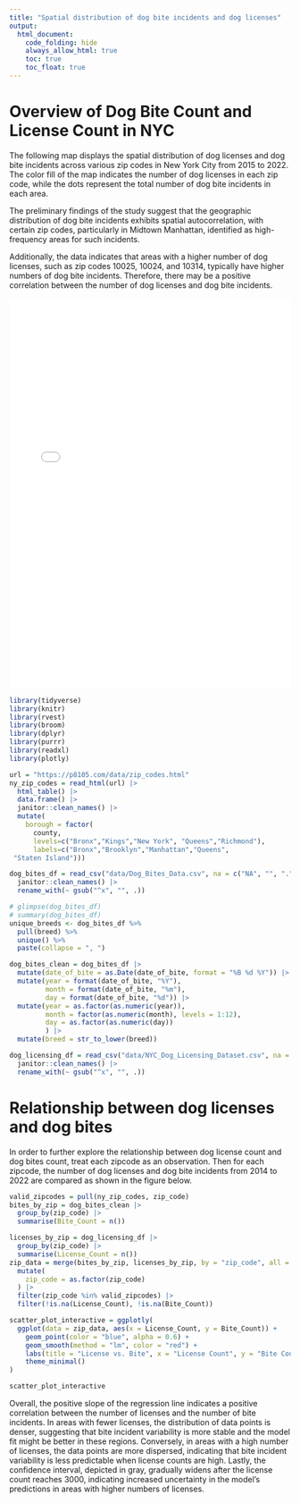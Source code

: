 ```yaml
---
title: "Spatial distribution of dog bite incidents and dog licenses"
output:
  html_document:
    code_folding: hide
    always_allow_html: true
    toc: true
    toc_float: true
---
```


# Overview of Dog Bite Count and License Count in NYC

The following map displays the spatial distribution of dog licenses and dog bite incidents across various zip codes in New York City from 2015 to 2022. The color fill of the map indicates the number of dog licenses in each zip code, while the dots represent the total number of dog bite incidents in each area.

The preliminary findings of the study suggest that the geographic distribution of dog bite incidents exhibits spatial autocorrelation, with certain zip codes, particularly in Midtown Manhattan, identified as high-frequency areas for such incidents.

Additionally, the data indicates that areas with a higher number of dog licenses, such as zip codes 10025, 10024, and 10314, typically have higher numbers of dog bite incidents.   Therefore, there may be a positive correlation between the number of dog licenses and dog bite incidents.

<iframe src="maps/Dog_Bite_Count_Switchable.html" style="width: 100%; height: 700px; border: none;"></iframe>

```r
library(tidyverse)
library(knitr)
library(rvest)
library(broom)
library(dplyr)
library(purrr)
library(readxl)
library(plotly)

```

```r
url = "https://p8105.com/data/zip_codes.html"
ny_zip_codes = read_html(url) |>
  html_table() |> 
  data.frame() |> 
  janitor::clean_names() |> 
  mutate(
    borough = factor(
      county,
      levels=c("Bronx","Kings","New York", "Queens","Richmond"),
      labels=c("Bronx","Brooklyn","Manhattan","Queens",
 "Staten Island"))) 

dog_bites_df = read_csv("data/Dog_Bites_Data.csv", na = c("NA", "", ".")) |> 
  janitor::clean_names() |> 
  rename_with(~ gsub("^x", "", .))

# glimpse(dog_bites_df)
# summary(dog_bites_df)
unique_breeds <- dog_bites_df %>%
  pull(breed) %>%
  unique() %>%
  paste(collapse = ", ")

dog_bites_clean = dog_bites_df |> 
  mutate(date_of_bite = as.Date(date_of_bite, format = "%B %d %Y")) |> 
  mutate(year = format(date_of_bite, "%Y"),
         month = format(date_of_bite, "%m"),
         day = format(date_of_bite, "%d")) |> 
  mutate(year = as.factor(as.numeric(year)),
         month = factor(as.numeric(month), levels = 1:12),
         day = as.factor(as.numeric(day))
         ) |> 
  mutate(breed = str_to_lower(breed))

dog_licensing_df = read_csv("data/NYC_Dog_Licensing_Dataset.csv", na = c("NA", "", ".")) |> 
  janitor::clean_names() |> 
  rename_with(~ gsub("^x", "", .))
```

# Relationship between dog licenses and dog bites

In order to further explore the relationship between dog license count and dog bites count, treat each zipcode as an observation. Then for each zipcode, the number of dog licenses and dog bite incidents from 2014 to 2022 are compared as shown in the figure below. 

```r
valid_zipcodes = pull(ny_zip_codes, zip_code)
bites_by_zip = dog_bites_clean |>
  group_by(zip_code) |>
  summarise(Bite_Count = n())

licenses_by_zip = dog_licensing_df |>
  group_by(zip_code) |>
  summarise(License_Count = n())
zip_data = merge(bites_by_zip, licenses_by_zip, by = "zip_code", all = TRUE) |> 
  mutate(
    zip_code = as.factor(zip_code)
  ) |> 
  filter(zip_code %in% valid_zipcodes) |> 
  filter(!is.na(License_Count), !is.na(Bite_Count))

scatter_plot_interactive = ggplotly(
  ggplot(data = zip_data, aes(x = License_Count, y = Bite_Count)) +
    geom_point(color = "blue", alpha = 0.6) +
    geom_smooth(method = "lm", color = "red") +
    labs(title = "License vs. Bite", x = "License Count", y = "Bite Count") +
    theme_minimal()
)

scatter_plot_interactive
```

Overall, the positive slope of the regression line indicates a positive correlation between the number of licenses and the number of bite incidents. In areas with fewer licenses, the distribution of data points is denser, suggesting that bite incident variability is more stable and the model fit might be better in these regions. Conversely, in areas with a high number of licenses, the data points are more dispersed, indicating that bite incident variability is less predictable when license counts are high. Lastly, the confidence interval, depicted in gray, gradually widens after the license count reaches 3000, indicating increased uncertainty in the model's predictions in areas with higher numbers of licenses. 

